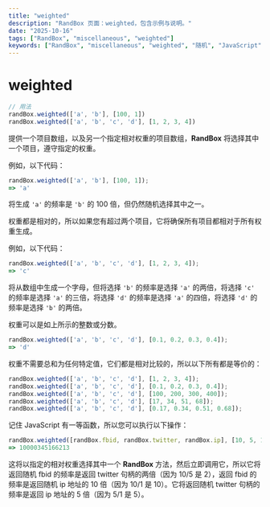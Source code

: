 ```yaml
---
title: "weighted"
description: "RandBox 页面：weighted，包含示例与说明。"
date: "2025-10-16"
tags: ["RandBox", "miscellaneous", "weighted"]
keywords: ["RandBox", "miscellaneous", "weighted", "随机", "JavaScript", "MDX"]
---
```


# weighted

```js
// 用法
randBox.weighted(['a', 'b'], [100, 1])
randBox.weighted(['a', 'b', 'c', 'd'], [1, 2, 3, 4])
```

提供一个项目数组，以及另一个指定相对权重的项目数组，**RandBox** 将选择其中一个项目，遵守指定的权重。

例如，以下代码：

```js
randBox.weighted(['a', 'b'], [100, 1]);
=> 'a'
```

将生成 `'a'` 的频率是 `'b'` 的 100 倍，但仍然随机选择其中之一。

权重都是相对的，所以如果您有超过两个项目，它将确保所有项目都相对于所有权重生成。

例如，以下代码：

```js
randBox.weighted(['a', 'b', 'c', 'd'], [1, 2, 3, 4]);
=> 'c'
```

将从数组中生成一个字母，但将选择 `'b'` 的频率是选择 `'a'` 的两倍，将选择 `'c'` 的频率是选择 `'a'` 的三倍，将选择 `'d'` 的频率是选择 `'a'` 的四倍，将选择 `'d'` 的频率是选择 `'b'` 的两倍。

权重可以是如上所示的整数或分数。

```js
randBox.weighted(['a', 'b', 'c', 'd'], [0.1, 0.2, 0.3, 0.4]);
=> 'd'
```

权重不需要总和为任何特定值，它们都是相对比较的，所以以下所有都是等价的：

```js
randBox.weighted(['a', 'b', 'c', 'd'], [1, 2, 3, 4]);
randBox.weighted(['a', 'b', 'c', 'd'], [0.1, 0.2, 0.3, 0.4]);
randBox.weighted(['a', 'b', 'c', 'd'], [100, 200, 300, 400]);
randBox.weighted(['a', 'b', 'c', 'd'], [17, 34, 51, 68]);
randBox.weighted(['a', 'b', 'c', 'd'], [0.17, 0.34, 0.51, 0.68]);
```

记住 JavaScript 有一等函数，所以您可以执行以下操作：

```js
randBox.weighted([randBox.fbid, randBox.twitter, randBox.ip], [10, 5, 1])();
=> 10000345166213
```

这将以指定的相对权重选择其中一个 **RandBox** 方法，然后立即调用它，所以它将返回随机 fbid 的频率是返回 twitter 句柄的两倍（因为 10/5 是 2），返回 fbid 的频率是返回随机 ip 地址的 10 倍（因为 10/1 是 10）。它将返回随机 twitter 句柄的频率是返回 ip 地址的 5 倍（因为 5/1 是 5）。

